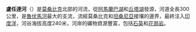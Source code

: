 {{Infobox river 
 |river_name      = 盧任達河
 |image_name      = 
 |image_size      = 
 |caption         = 
 |image_map       = Lugenda River.png
 |map_size        = 340px
 |map_caption     = 
 |origin          = [[阿馬蘭巴湖|阿馬蘭巴湖]]
 |mouth           = [[魯伏馬河|魯伏馬河]]
 |basin_countries = {{flag|Mozambique}}
 |progression     = 
 |length          = 
 |elevation       = 
 |mouth_elevation = 
 |discharge       = 
 |watershed       = 
 |river_system    = Ruvuma River
 |left_tribs      =
 |right_tribs     =
}}

'''盧任達河'''（{{lang-pt|'''Rio Lugenda'''}}）是[[莫桑比克|莫桑比克]]北部的河流，從[[阿馬蘭巴湖|阿馬蘭巴湖]]和[[丘塔湖|丘塔湖]]發源，河道全長300公里，是[[魯伏馬河|魯伏馬河]]最大的支流，流經莫桑比克和[[坦桑尼亞|坦桑尼亞]]接壤的邊界，最終注入[[印度洋|印度洋]]，河谷海拔高度240米，河岸的礦物資源豐富，包括[[石英|石英]]和[[花崗岩|花崗岩]]。
{{DEFAULTSORT:Lugenda}}
{{Mozambique-stub}}
{{莫三比克河流}}
{{Rivers of Tanzania}}